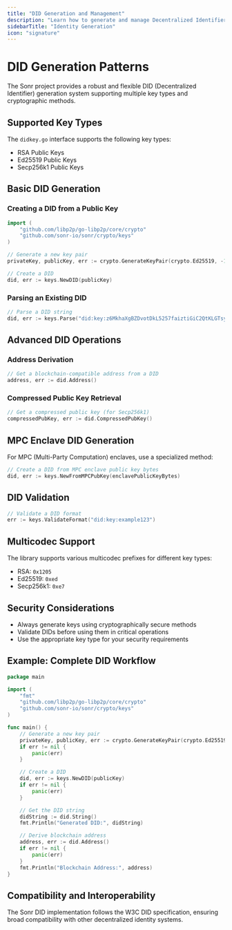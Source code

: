 ```yaml
---
title: "DID Generation and Management"
description: "Learn how to generate and manage Decentralized Identifiers (DIDs) using advanced crypto interfaces"
sidebarTitle: "Identity Generation"
icon: "signature"
---
```


# DID Generation Patterns

The Sonr project provides a robust and flexible DID (Decentralized Identifier) generation system supporting multiple key types and cryptographic methods.

## Supported Key Types

The `didkey.go` interface supports the following key types:

- RSA Public Keys
- Ed25519 Public Keys
- Secp256k1 Public Keys

## Basic DID Generation

### Creating a DID from a Public Key

```go
import (
    "github.com/libp2p/go-libp2p/core/crypto"
    "github.com/sonr-io/sonr/crypto/keys"
)

// Generate a new key pair
privateKey, publicKey, err := crypto.GenerateKeyPair(crypto.Ed25519, -1)

// Create a DID
did, err := keys.NewDID(publicKey)
```

### Parsing an Existing DID

```go
// Parse a DID string
did, err := keys.Parse("did:key:z6MkhaXgBZDvotDkL5257faiztiGiC2QtKLGTsyDFWYviJr4")
```

## Advanced DID Operations

### Address Derivation

```go
// Get a blockchain-compatible address from a DID
address, err := did.Address()
```

### Compressed Public Key Retrieval

```go
// Get a compressed public key (for Secp256k1)
compressedPubKey, err := did.CompressedPubKey()
```

## MPC Enclave DID Generation

For MPC (Multi-Party Computation) enclaves, use a specialized method:

```go
// Create a DID from MPC enclave public key bytes
did, err := keys.NewFromMPCPubKey(enclavePublicKeyBytes)
```

## DID Validation

```go
// Validate a DID format
err := keys.ValidateFormat("did:key:example123")
```

## Multicodec Support

The library supports various multicodec prefixes for different key types:

- RSA: `0x1205`
- Ed25519: `0xed`
- Secp256k1: `0xe7`

## Security Considerations

- Always generate keys using cryptographically secure methods
- Validate DIDs before using them in critical operations
- Use the appropriate key type for your security requirements

## Example: Complete DID Workflow

```go
package main

import (
    "fmt"
    "github.com/libp2p/go-libp2p/core/crypto"
    "github.com/sonr-io/sonr/crypto/keys"
)

func main() {
    // Generate a new key pair
    privateKey, publicKey, err := crypto.GenerateKeyPair(crypto.Ed25519, -1)
    if err != nil {
        panic(err)
    }

    // Create a DID
    did, err := keys.NewDID(publicKey)
    if err != nil {
        panic(err)
    }

    // Get the DID string
    didString := did.String()
    fmt.Println("Generated DID:", didString)

    // Derive blockchain address
    address, err := did.Address()
    if err != nil {
        panic(err)
    }
    fmt.Println("Blockchain Address:", address)
}
```

## Compatibility and Interoperability

The Sonr DID implementation follows the W3C DID specification, ensuring broad compatibility with other decentralized identity systems.
